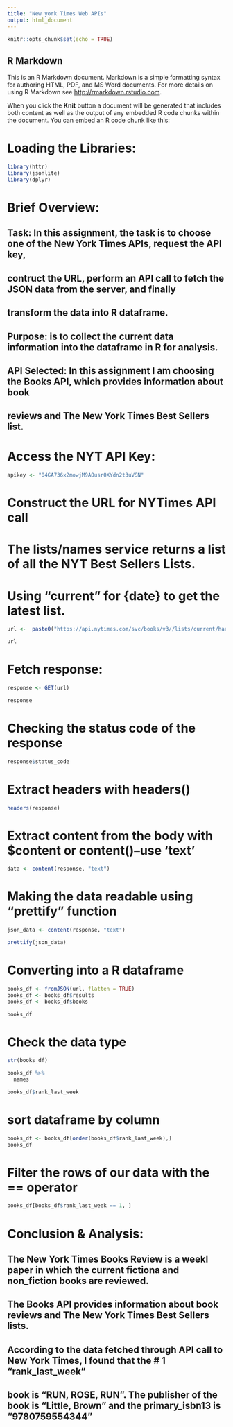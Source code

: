 ```yaml
---
title: "New york Times Web APIs"
output: html_document
---
```


```r
knitr::opts_chunk$set(echo = TRUE)
```

## R Markdown

This is an R Markdown document. Markdown is a simple formatting syntax for authoring HTML, PDF, and MS Word documents. For more details on using R Markdown see <http://rmarkdown.rstudio.com>.

When you click the **Knit** button a document will be generated that includes both content as well as the output of any embedded R code chunks within the document. You can embed an R code chunk like this:


# Loading the Libraries:
```r
library(httr)
library(jsonlite)
library(dplyr)
```

# Brief Overview:

## Task: In this assignment, the task is to choose one of the New York Times APIs, request the API key, 
## contruct the URL, perform an API call to fetch the JSON data from the server, and finally 
## transform the data into R dataframe.
## Purpose: is to collect the current data information into the dataframe in R for analysis.
## API Selected: In this assignment I am choosing the Books API, which provides information about book 
## reviews and The New York Times Best Sellers list.

# Access the NYT API Key:
```r
apikey <- "04GA736x2mowjM9AOusr0XYdn2t3uVSN"
```

# Construct the URL for NYTimes API call
# The lists/names service returns a list of all the NYT Best Sellers Lists.
# Using "current" for {date} to get the latest list.
```r
url <-  paste0("https://api.nytimes.com/svc/books/v3//lists/current/hardcover-fiction.json?api-key=",apikey)

url
```

# Fetch response:
```r
response <- GET(url)

response
```
# Checking the status code of the response
```r

response$status_code

```
# Extract headers with headers()
```r
headers(response)
```
# Extract content from the body with $content or content()--use 'text'

```r
data <- content(response, "text")
```

# Making the data readable using "prettify" function

```r
json_data <- content(response, "text")

prettify(json_data)
```
# Converting into a R dataframe
```r
books_df <- fromJSON(url, flatten = TRUE)
books_df <- books_df$results
books_df <- books_df$books

books_df
```
# Check the data type
```r
str(books_df)
```

```r
books_df %>%
  names
```

```r
books_df$rank_last_week
```

# sort dataframe by column
```r
 
books_df <- books_df[order(books_df$rank_last_week),]
books_df
```

# Filter the rows of our data with the == operator
```r

books_df[books_df$rank_last_week == 1, ]  

```

# Conclusion & Analysis:
## The New York Times Books Review is a weekl paper in which the current fictiona and non_fiction books are reviewed.
## The Books API provides information about book reviews and The New York Times Best Sellers lists.
## According to the data fetched through API call to New York Times, I found that the # 1 "rank_last_week"
## book is "RUN, ROSE, RUN". The publisher of the book is "Little, Brown" and the primary_isbn13 is "9780759554344"
